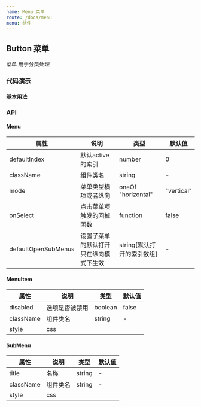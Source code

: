 ```yaml
---
name: Menu 菜单
route: /docs/menu
menu: 组件
---
```




## Button 菜单

菜单 用于分类处理

### 代码演示

#### 基本用法

<HappyBox code={BasicDemoCode} title="默认">
  <BasicDemo />
</HappyBox>
<HappyBox code={BasicDemoCode2} title="纵向菜单">
  <BasicDemo2 />
</HappyBox>

### API

#### Menu
| 属性 | 说明     | 类型                                         | 默认值 |
| ---- | -------- | -------------------------------------------- | ------ |
| defaultIndex | 默认active的索引 | number | 0 |
| className | 组件类名 |   string   |   - |
| mode  | 菜单类型横项或者纵向 | oneOf "horizontal" | "vertical" | horizonta | 
| onSelect | 	点击菜单项触发的回掉函数 | function | false |
| defaultOpenSubMenus | 	设置子菜单的默认打开 只在纵向模式下生效 | string[默认打开的索引数组] | - |   


#### MenuItem
| 属性 | 说明     | 类型                                         | 默认值 |
| ---- | -------- | -------------------------------------------- | ------ |
| disabled| 选项是否被禁用 | boolean | false |
| className | 组件类名 |   string   |   - |
| style | css |  |  | 

#### SubMenu
| 属性 | 说明     | 类型                                         | 默认值 |
| ---- | -------- | -------------------------------------------- | ------ |
| title | 名称 | string | - |
| className | 组件类名 |   string   |   - |
| style | css |  |  | 
